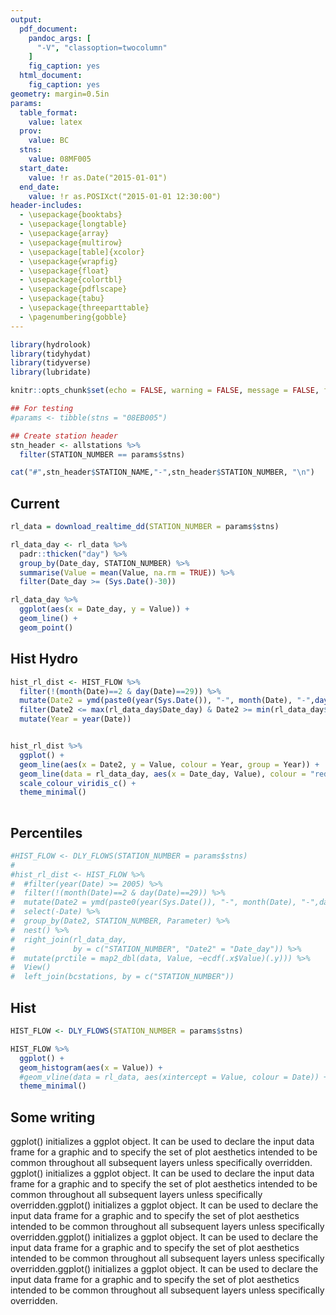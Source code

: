 ```yaml
---
output:
  pdf_document:
    pandoc_args: [
      "-V", "classoption=twocolumn"
    ]
    fig_caption: yes
  html_document:
    fig_caption: yes
geometry: margin=0.5in
params:
  table_format:
    value: latex
  prov:
    value: BC
  stns:
    value: 08MF005
  start_date: 
    value: !r as.Date("2015-01-01")
  end_date:
    value: !r as.POSIXct("2015-01-01 12:30:00")
header-includes:
  - \usepackage{booktabs}
  - \usepackage{longtable}
  - \usepackage{array}
  - \usepackage{multirow}
  - \usepackage[table]{xcolor}
  - \usepackage{wrapfig}
  - \usepackage{float}
  - \usepackage{colortbl}
  - \usepackage{pdflscape}
  - \usepackage{tabu}
  - \usepackage{threeparttable}
  - \pagenumbering{gobble}
---
```


```r
library(hydrolook)
library(tidyhydat)
library(tidyverse)
library(lubridate)

knitr::opts_chunk$set(echo = FALSE, warning = FALSE, message = FALSE, fig.path = "./")

## For testing
#params <- tibble(stns = "08EB005")

## Create station header
stn_header <- allstations %>%
  filter(STATION_NUMBER == params$stns)
```

```r
cat("#",stn_header$STATION_NAME,"-",stn_header$STATION_NUMBER, "\n")
```

## Current
```r
rl_data = download_realtime_dd(STATION_NUMBER = params$stns)

rl_data_day <- rl_data %>%
  padr::thicken("day") %>%
  group_by(Date_day, STATION_NUMBER) %>%
  summarise(Value = mean(Value, na.rm = TRUE)) %>%
  filter(Date_day >= (Sys.Date()-30)) 

rl_data_day %>%
  ggplot(aes(x = Date_day, y = Value)) +
  geom_line() +
  geom_point()
```

## Hist Hydro
```r

hist_rl_dist <- HIST_FLOW %>%
  filter(!(month(Date)==2 & day(Date)==29)) %>%
  mutate(Date2 = ymd(paste0(year(Sys.Date()), "-", month(Date), "-",day(Date)))) %>%
  filter(Date2 <= max(rl_data_day$Date_day) & Date2 >= min(rl_data_day$Date_day)) %>%
  mutate(Year = year(Date))


hist_rl_dist %>%
  ggplot() +
  geom_line(aes(x = Date2, y = Value, colour = Year, group = Year)) +
  geom_line(data = rl_data_day, aes(x = Date_day, Value), colour = "red") +
  scale_colour_viridis_c() +
  theme_minimal()
  
```

## Percentiles
```r
#HIST_FLOW <- DLY_FLOWS(STATION_NUMBER = params$stns)
#
#hist_rl_dist <- HIST_FLOW %>%
#  #filter(year(Date) >= 2005) %>%
#  filter(!(month(Date)==2 & day(Date)==29)) %>%
#  mutate(Date2 = ymd(paste0(year(Sys.Date()), "-", month(Date), "-",day(Date)))) %>%
#  select(-Date) %>%
#  group_by(Date2, STATION_NUMBER, Parameter) %>%
#  nest() %>%
#  right_join(rl_data_day, 
#             by = c("STATION_NUMBER", "Date2" = "Date_day")) %>%
#  mutate(prctile = map2_dbl(data, Value, ~ecdf(.x$Value)(.y))) %>%
#  View()
#  left_join(bcstations, by = c("STATION_NUMBER")) 

```

## Hist

```r
HIST_FLOW <- DLY_FLOWS(STATION_NUMBER = params$stns)

HIST_FLOW %>%
  ggplot() +
  geom_histogram(aes(x = Value)) +
  #geom_vline(data = rl_data, aes(xintercept = Value, colour = Date)) +
  theme_minimal()
```

## Some writing
ggplot() initializes a ggplot object. It can be used to declare the input data frame for a graphic and to specify the set of plot aesthetics intended to be common throughout all subsequent layers unless specifically overridden. ggplot() initializes a ggplot object. It can be used to declare the input data frame for a graphic and to specify the set of plot aesthetics intended to be common throughout all subsequent layers unless specifically overridden.ggplot() initializes a ggplot object. It can be used to declare the input data frame for a graphic and to specify the set of plot aesthetics intended to be common throughout all subsequent layers unless specifically overridden.ggplot() initializes a ggplot object. It can be used to declare the input data frame for a graphic and to specify the set of plot aesthetics intended to be common throughout all subsequent layers unless specifically overridden.ggplot() initializes a ggplot object. It can be used to declare the input data frame for a graphic and to specify the set of plot aesthetics intended to be common throughout all subsequent layers unless specifically overridden.
